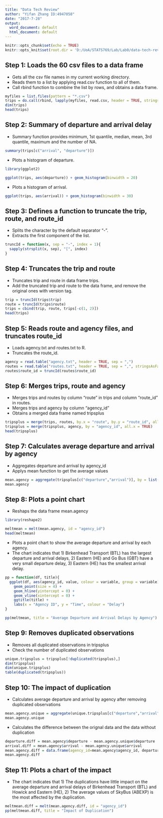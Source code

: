 ```yaml
---
title: "Data Tech Review"
author: "Yifan Zhang ID:4947058"
date: "2017-7-28"
output:
  word_document: default
  html_document: default
---
```


```r
knitr::opts_chunk$set(echo = TRUE)
knitr::opts_knit$set(root.dir = 'D:/UoA/STATS769/Lab/Lab0/data-tech-review-data/Files')
```


## Step 1: Loads the 60 csv files to a data frame

* Gets all the csv file names in my current working directory.
* Reads them to a list by applying read.csv function to all of them.
* Call rbind function to combine the list by rows, and obtains a data frame.

```r
myfiles = list.files(pattern = "*.csv")
trips = do.call(rbind, lapply(myfiles, read.csv, header = TRUE, stringsAsFactors = FALSE))
dim(trips)
head(trips)
```


## Step 2: Summary of departure and arrival delay

* Summary function provides minimum, 1st quantile, median, mean, 3rd quantile, maximum and the number of NA.

```r
summary(trips[c("arrival", "departure")])
```

* Plots a histogram of departure.

```r
library(ggplot2)
```

```r
ggplot(trips, aes(departure)) + geom_histogram(binwidth = 20)
```

* Plots a histogram of arrival.

```r
ggplot(trips, aes(arrival)) + geom_histogram(binwidth = 30)
```


## Step 3: Defines a function to truncate the trip, route, and route_id

* Splits the character by the default separator "-".
* Extracts the first component of the list.

```r
truncId = function(x, sep = "-", index = 1){
  sapply(strsplit(x, sep), "[", index)
}
```


## Step 4: Truncates the trip and route

* Truncates trip and route in data frame trips.
* Add the truncated trip and route to the data frame, and remove the original ones with version tag.

```r
trip = truncId(trips$trip)
route = truncId(trips$route)
trips = cbind(trip, route, trips[-c(1, 2)])
head(trips)
```


## Step 5: Reads route and agency files, and truncates route_id

* Loads agency.txt and routes.txt to R.
* Truncates the route_id.

```r
agency = read.table("agency.txt", header = TRUE, sep = ",")
routes = read.table("routes.txt", header = TRUE, sep = ",", stringsAsFactors = FALSE)
routes$route_id = truncId(routes$route_id)
```

## Step 6: Merges trips, route and agency

* Merges trips and routes by column "route" in trips and column "route_id" in routes.
* Merges trips and agency by column "agency_id"
* Obtains a merged data frame named tripsplus

```r
tripsplus = merge(trips, routes, by.x = "route", by.y = "route_id", all.x = TRUE)
tripsplus = merge(tripsplus, agency, by = "agency_id", all.x = TRUE)
head(tripsplus)
```

## Step 7: Calculates average departure and arrival by agency

* Aggregates departure and arrival by agency_id
* Applys mean function to get the average values

```r
mean.agency = aggregate(tripsplus[c("departure","arrival")], by = list(agency_id = tripsplus$agency_id), mean, na.rm = TRUE)
mean.agency
```


## Step 8: Plots a point chart

* Reshaps the data frame mean.agency

```r
library(reshape2)
```

```r
meltmean = melt(mean.agency, id = "agency_id")
head(meltmean)
```

* Plots a point chart to show the average departure and arrival by each agency.
* The chart indicates that 1) Birkenhead Transport (BTL) has the largest departure and arrival delays, 2) Eastern (HE) and Go Bus (GBT) have a very small departure delay, 3) Eastern (HE) has the smallest arrival delay.

```r
pp = function(df, title){
  ggplot(df, aes(agency_id, value, colour = variable, group = variable)) +
    geom_point(size = 4) +
    geom_hline(yintercept = 0) +
    geom_vline(xintercept = 0) +
    ggtitle(title) + 
    labs(x = "Agency ID", y = "Time", colour = "Delay")
}

pp(meltmean, title = "Average Departure and Arrival Delays by Agency")
```


## Step 9: Removes duplicated observations

* Removes all duplicated observations in tripsplus
* Check the number of duplicated observations

```r
unique.tripsplus = tripsplus[!duplicated(tripsplus),]
dim(tripsplus)
dim(unique.tripsplus)
table(duplicated(tripsplus))
```

## Step 10: The impact of duplication

* Calculates average departure and arrival by agency after removing duplicated observations

```r
mean.agency.unique = aggregate(unique.tripsplus[c("departure","arrival")], by = list(agency_id = unique.tripsplus$agency_id), mean, na.rm = TRUE)
mean.agency.unique
```

* Calculates the difference between the orignal data and the data without duplication

```r
departure.diff = mean.agency$departure - mean.agency.unique$departure
arrival.diff = mean.agency$arrival - mean.agency.unique$arrival
mean.agency.diff = data.frame(agency_id=mean.agency$agency_id, departure.diff, arrival.diff)
mean.agency.diff
```

## Step 11: Plots a chart of the impact  

* The chart indicates that 1) The duplications have little impact on the average departure and arrival delays of Birkenhead Transport (BTL) and Howick and Eastern (HE), 2) The average values of SkyBus (ABEXP) is the most affected by the duplication.

```r
meltmean.diff = melt(mean.agency.diff, id = "agency_id")
pp(meltmean.diff, title = "Impact of Duplication")
```
